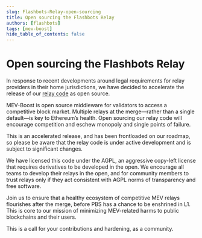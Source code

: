 ```yaml
---
slug: Flashbots-Relay-open-sourcing
title: Open sourcing the Flashbots Relay
authors: [flashbots]
tags: [mev-boost]
hide_table_of_contents: false
---
```

# Open sourcing the Flashbots Relay
In response to recent developments around legal requirements for relay providers in their home jurisdictions, we have decided to accelerate the release of our [relay code](https://github.com/flashbots/mev-boost-relay) as open source. 

MEV-Boost is open source middleware for validators to access a competitive block market. Multiple relays at the merge—rather than a single default—is key to Ethereum’s health. Open sourcing our relay code will encourage competition and eschew monopoly and single points of failure.

This is an accelerated release, and has been frontloaded on our roadmap, so please be aware that the relay code is under active development and is subject to significant changes.

We have licensed this code under the AGPL, an aggressive copy-left license that requires derivatives to be developed in the open. We encourage all teams to develop their relays in the open, and for community members to trust relays only if they act consistent with AGPL norms of transparency and free software. 

Join us to ensure that a healthy ecosystem of competitive MEV relays flourishes after the merge, before PBS has a chance to be enshrined in L1. This is core to our mission of minimizing MEV-related harms to public blockchains and their users.

This is a call for your contributions and hardening, as a community.
